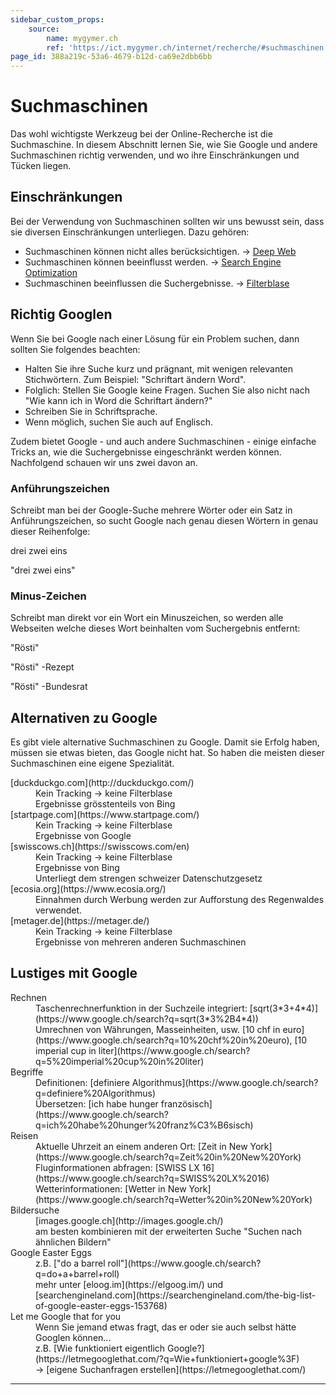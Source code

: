 ```yaml
---
sidebar_custom_props:
    source:
        name: mygymer.ch
        ref: 'https://ict.mygymer.ch/internet/recherche/#suchmaschinen'
page_id: 388a219c-53a6-4679-b12d-ca69e2dbb6bb
---
```



# Suchmaschinen

Das wohl wichtigste Werkzeug bei der Online-Recherche ist die Suchmaschine. In diesem Abschnitt lernen Sie, wie Sie Google und andere Suchmaschinen richtig verwenden, und wo ihre Einschränkungen und Tücken liegen.

## Einschränkungen

Bei der Verwendung von Suchmaschinen sollten wir uns bewusst sein, dass sie diversen Einschränkungen unterliegen. Dazu gehören:

- Suchmaschinen können nicht alles berücksichtigen. → [Deep Web](https://www.google.ch/search?q=Deep+Web)
- Suchmaschinen können beeinflusst werden. → [Search Engine Optimization](https://www.google.ch/search?q=Search+Engine+Optimization)
- Suchmaschinen beeinflussen die Suchergebnisse. → [Filterblase](https://ict.mygymer.ch/sicherheit/filterblase/)

## Richtig Googlen

Wenn Sie bei Google nach einer Lösung für ein Problem suchen, dann sollten Sie folgendes beachten:

- Halten Sie ihre Suche kurz und prägnant, mit wenigen relevanten Stichwörtern. Zum Beispiel: "Schriftart ändern Word".
- Folglich: Stellen Sie Google keine Fragen. Suchen Sie also nicht nach "Wie kann ich in Word die Schriftart ändern?"
- Schreiben Sie in Schriftsprache.
- Wenn möglich, suchen Sie auch auf Englisch.

Zudem bietet Google - und auch andere Suchmaschinen - einige einfache Tricks an, wie die Suchergebnisse eingeschränkt werden können. Nachfolgend schauen wir uns zwei davon an.

### Anführungszeichen

Schreibt man bei der Google-Suche mehrere Wörter oder ein Satz in Anführungszeichen, so sucht Google nach genau diesen Wörtern in genau dieser Reihenfolge:

<SearchBox href="https://www.google.com/search?q=drei+zwei+eins">drei zwei eins</SearchBox>

<SearchBox href="https://www.google.com/search?q=%22drei+zwei+eins%22">"drei zwei eins"</SearchBox>

### Minus-Zeichen

Schreibt man direkt vor ein Wort ein Minuszeichen, so werden alle Webseiten welche dieses Wort beinhalten vom Suchergebnis entfernt:

<SearchBox href="https://www.google.com/search?q=r%C3%B6sti">"Rösti"</SearchBox>

<SearchBox href="https://www.google.com/search?q=r%C3%B6sti+-rezept">"Rösti" -Rezept</SearchBox>

<SearchBox href="https://www.google.com/search?q=r%C3%B6sti+-bundesrat">"Rösti" -Bundesrat</SearchBox>

## Alternativen zu Google

Es gibt viele alternative Suchmaschinen zu Google. Damit sie Erfolg haben, müssen sie etwas bieten, das Google nicht hat. So haben die meisten dieser Suchmaschinen eine eigene Spezialität.

<DefinitionList>
  <dt>[duckduckgo.com](http://duckduckgo.com/)</dt>
  <dd>Kein Tracking → keine Filterblase</dd>
  <dd>Ergebnisse grösstenteils von Bing</dd>

<dt>[startpage.com](https://www.startpage.com/)</dt>
<dd>Kein Tracking → keine Filterblase</dd>
<dd>Ergebnisse von Google</dd>

<dt>[swisscows.ch](https://swisscows.com/en)</dt>
<dd>Kein Tracking → keine Filterblase</dd>
<dd>Ergebnisse von Bing</dd>
<dd>Unterliegt dem strengen schweizer Datenschutzgesetz</dd>

<dt>[ecosia.org](https://www.ecosia.org/)</dt>
<dd>Einnahmen durch Werbung werden zur Aufforstung des Regenwaldes verwendet.</dd>

  <dt>[metager.de](https://metager.de/)</dt>
  <dd>Kein Tracking → keine Filterblase</dd>
  <dd>Ergebnisse von mehreren anderen Suchmaschinen</dd>
</DefinitionList>

## Lustiges mit Google

<DefinitionList>
  <dt>Rechnen</dt>
  <dd>Taschenrechnerfunktion in der Suchzeile integriert: [sqrt(3*3+4*4)](https://www.google.ch/search?q=sqrt(3*3%2B4*4))</dd>
  <dd>Umrechnen von Währungen, Masseinheiten, usw. [10 chf in euro](https://www.google.ch/search?q=10%20chf%20in%20euro), [10 imperial cup in liter](https://www.google.ch/search?q=5%20imperial%20cup%20in%20liter)</dd>

<dt>Begriffe</dt>
<dd>Definitionen: [definiere Algorithmus](https://www.google.ch/search?q=definiere%20Algorithmus)</dd>
<dd>
    Übersetzen: [ich habe hunger
    französisch](https://www.google.ch/search?q=ich%20habe%20hunger%20franz%C3%B6sisch)
</dd>

<dt>Reisen</dt>
<dd>
    Aktuelle Uhrzeit an einem anderen Ort: [Zeit in New
    York](https://www.google.ch/search?q=Zeit%20in%20New%20York)
</dd>
<dd>Fluginformationen abfragen: [SWISS LX 16](https://www.google.ch/search?q=SWISS%20LX%2016)</dd>
<dd>Wetterinformationen: [Wetter in New York](https://www.google.ch/search?q=Wetter%20in%20New%20York)</dd>

<dt>Bildersuche</dt>
<dd>[images.google.ch](http://images.google.ch/)</dd>
<dd>am besten kombinieren mit der erweiterten Suche "Suchen nach ähnlichen Bildern"</dd>

<dt>Google Easter Eggs</dt>
<dd>z.B. ["do a barrel roll"](https://www.google.ch/search?q=do+a+barrel+roll)</dd>
<dd>
    mehr unter [eloog.im](https://elgoog.im/) und
    [searchengineland.com](https://searchengineland.com/the-big-list-of-google-easter-eggs-153768)
</dd>

  <dt>Let me Google that for you</dt>
  <dd>Wenn Sie jemand etwas fragt, das er oder sie auch selbst hätte Googlen können...</dd>
  <dd>z.B. [Wie funktioniert eigentlich Google?](https://letmegooglethat.com/?q=Wie+funktioniert+google%3F)</dd>
  <dd>→ [eigene Suchanfragen erstellen](https://letmegooglethat.com/)</dd>
</DefinitionList>

---
